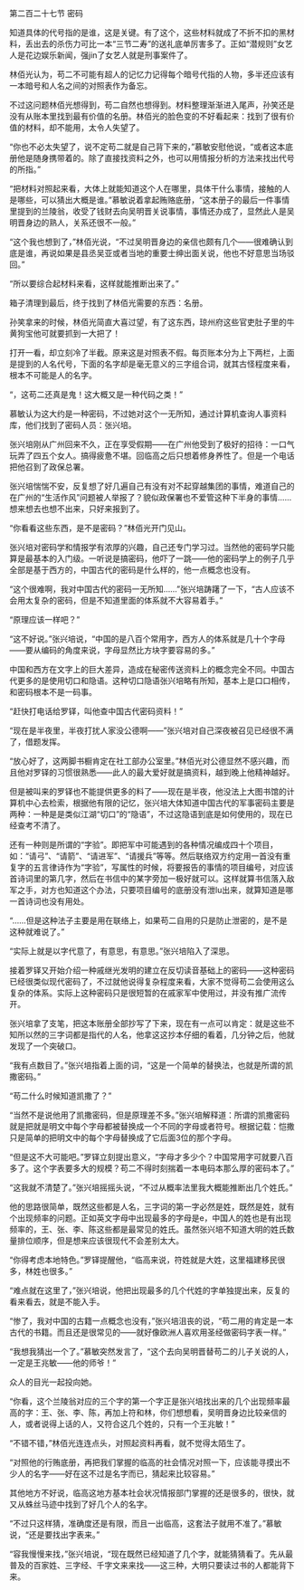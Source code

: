 

第二百二十七节 密码

知道具体的代号指的是谁，这是关键。有了这个，这些材料就成了不折不扣的黑材料，丢出去的杀伤力可比一本“三节二寿”的送礼底单厉害多了。正如“潜规则”女艺人是花边娱乐新闻，强jin了女艺人就是刑事案件了。

林佰光认为，苟二不可能有超人的记忆力记得每个暗号代指的人物，多半还应该有一本暗号和人名之间的对照表作为备忘。

不过这问题林佰光想得到，苟二自然也想得到。材料整理渐渐进入尾声，孙笑还是没有从账本里找到最有价值的名册。林佰光的脸色变的不好看起来：找到了很有价值的材料，却不能用，太令人失望了。

“你也不必太失望了，说不定苟二就是自己背下来的，”慕敏安慰他说，“或者这本底册他是随身携带着的。除了直接找资料之外，也可以用情报分析的方法来找出代号的所指。”

“把材料对照起来看，大体上就能知道这个人在哪里，具体干什么事情，接触的人是哪些，可以猜出大概是谁。”慕敏说着拿起贿赂底册，“这本册子的最后一件事情里提到的兰陵翁，收受了钱财去向吴明晋关说事情，事情还办成了，显然此人是吴明晋身边的熟人，关系还很不一般。”

“这个我也想到了，”林佰光说，“不过吴明晋身边的亲信也颇有几个――很难确认到底是谁，再说如果是县丞吴亚或者当地的重要士绅出面关说，他也不好意思当场驳回。”

“所以要综合起材料来看，这样就能推断出来了。”

箱子清理到最后，终于找到了林佰光需要的东西：名册。

孙笑拿来的时候，林佰光简直大喜过望，有了这东西，琼州府这些官吏肚子里的牛黄狗宝他可就要抓到一大把了！

打开一看，却立刻冷了半截。原来这是对照表不假。每页账本分为上下两栏，上面是提到的人名代号，下面的名字却是毫无意义的三字组合词，就其古怪程度来看，根本不可能是人的名字。

“，这苟二还真是鬼！这大概又是一种代码之类！”

慕敏认为这大约是一种密码，不过她对这个一无所知，通过计算机查询人事资料库，他们找到了密码人员：张兴培。

张兴培刚从广州回来不久，正在享受假期――在广州他受到了极好的招待：一口气玩弄了四五个女人。搞得疲惫不堪。回临高之后只想着修身养性了。但是一个电话把他召到了政保总署。

张兴培惴惴不安，反复想了好几遍自己有没有对不起穿越集团的事情，难道自己的在广州的“生活作风”问题被人举报了？貌似政保署也不爱管这种下半身的事情……想来想去也想不出来，只好来报到了。

“你看看这些东西，是不是密码？”林佰光开门见山。

张兴培对密码学和情报学有浓厚的兴趣，自己还专门学习过。当然他的密码学只能算是最基本的入门级。一听说是搞密码，他吓了一跳――他的密码学上的例子几乎全部是基于西方的，中国古代的密码是什么样的，他一点概念也没有。

“这个很难啊，我对中国古代的密码一无所知……”张兴培踌躇了一下，“古人应该不会用太复杂的密码，但是不知道里面的体系就不大容易着手。”

“原理应该一样吧？”

“这不好说。”张兴培说，“中国的是八百个常用字，西方人的体系就是几十个字母――要从编码的角度来说，字母显然比方块字要容易的多。”

中国和西方在文字上的巨大差异，造成在秘密传送资料上的概念完全不同。中国古代更多的是使用切口和隐语。这种切口隐语张兴培略有所知，基本上是口口相传，和密码根本不是一码事。

“赶快打电话给罗铎，叫他查中国古代密码资料！”

“现在是半夜里，半夜打扰人家没公德啊――”张兴培对自己深夜被召见已经很不满了，借题发挥。

“放心好了，这两脚书橱肯定在社工部办公室里。”林佰光对公德显然不感兴趣，而且他对罗铎的习惯很熟悉――此人的最大爱好就是搞资料，越到晚上他精神越好。

但是被叫来的罗铎也不能提供更多的料了――现在是半夜，他没法上大图书馆的计算机中心去检索，根据他有限的记忆，张兴培大体知道中国古代的军事密码主要是两种：一种是是类似江湖“切口”的“隐语”，不过这隐语到底是如何使用的，现在已经查考不清了。

还有一种则是所谓的“字验”。即把军中可能遇到的各种情况编成四十个项目，如：“请弓”、“请箭”、“请进军”、“请援兵”等等。然后联络双方约定用一首没有重复字的五言律诗作为“字验”，写属性的时候，将要报告的事情的项目编号，对应该首诗词里的第几字，然后在书信中的某字旁加一极好就可以。这样就算书信落入敌军之手，对方也知道这个办法，只要项目编号的底册没有泄lu出来，就算知道是哪一首诗词也没有用处。

“……但是这种法子主要是用在联络上，如果苟二自用的只是防止泄密的，是不是这种就难说了。”

“实际上就是以字代意了，有意思，有意思。”张兴培陷入了深思。

接着罗铎又开始介绍一种戚继光发明的建立在反切读音基础上的密码――这种密码已经很类似现代密码了，不过就他说得复杂程度来看，大家不觉得苟二会使用这么复杂的体系。实际上这种密码只是很短暂的在戚家军中使用过，并没有推广流传开。

张兴培拿了支笔，把这本账册全部抄写了下来，现在有一点可以肯定：就是这些不知所以然的三字词都是指代的人名，他拿这这抄本仔细的看着，几分钟之后，他就发现了一个突破口。

“我有点数目了。”张兴培指着上面的词，“这是一个简单的替换法，也就是所谓的凯撒密码。”

“苟二什么时候知道凯撒了？”

“当然不是说他用了凯撒密码，但是原理差不多。”张兴培解释道：所谓的凯撒密码就是把就是明文中每个字母都被替换成一个不同的字母或者符号。根据记载：恺撒只是简单的把明文中的每个字母替换成了它后面3位的那个字母。

“但是这不大可能吧。”罗铎立刻提出意义，“字母才多少个？中国常用字可就要八百多了。这个字表要多大的规模？苟二不得时刻揣着一本电码本那么厚的密码本了。”

“这我就不清楚了。”张兴培摇摇头说，“不过从概率法里我大概能推断出几个姓氏。”

他的思路很简单，既然这些都是人名，三字词的第一字必然是姓，既然是姓，就有个出现频率的问题。正如英文字母中出现最多的字母是e，中国人的姓也是有出现频率的，王、张、李、陈这些都是最常见的姓氏。虽然张兴培不知道大明的姓氏数量排位顺序，但是想来应该很现代不会差别太大。

“你得考虑本地特色。”罗铎提醒他，“临高来说，符姓就是大姓，这里福建移民很多，林姓也很多。”

“难点就在这里了，”张兴培说，他把出现最多的几个代姓的字单独提出来，反复的看来看去，就是不能入手。

“惨了，我对中国的古籍一点概念也没有，”张兴培沮丧的说，“苟二用的肯定是一本古代的书籍。而且还是很常见的――就好像欧洲人喜欢用圣经做密码字表一样。”

“我想我猜出一个了。”慕敏突然发言了，“这个去向吴明晋替苟二的儿子关说的人，一定是王兆敏――他的师爷！”

众人的目光一起投向她。

“你看，这个兰陵翁对应的三个字的第一个字正是张兴培找出来的几个出现频率最高的字：王、张、李、陈，再加上符和林，你们想想看，吴明晋身边比较亲信的人，或者说得上话的人，又符合这几个姓的，只有一个王兆敏！”

“不错不错，”林佰光连连点头，对照起资料再看，就不觉得太陌生了。

“对照他的行贿底册，再把我们掌握的临高的社会情况对照一下，应该能寻摸出不少人的名字――好在这不过是名字而已，猜起来比较容易。”

其他地方不好说，临高这地方基本社会状况情报部门掌握的还是很多的，很快，就又从蛛丝马迹中找到了好几个人的名字。

“不过只这样猜，准确度还是有限，而且一出临高，这套法子就用不准了。”慕敏说，“还是要找出字表来。”

“容我慢慢来找，”张兴培说，“现在既然已经知道了几个字，就能猜猜看了。先从最普及的百家姓、三字经、千字文来来找――这三种，大明只要读过书的人都能背下来。

